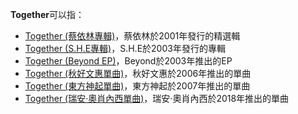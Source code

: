 '''Together'''可以指：
*[[Together_(蔡依林專輯)|Together (蔡依林專輯)]]，蔡依林於2001年發行的精選輯
*[[Together_(S.H.E專輯)|Together (S.H.E專輯)]]，S.H.E於2003年發行的專輯
*[[Together_(Beyond_EP)|Together (Beyond EP)]]，Beyond於2003年推出的EP
*[[Together_(秋好文惠單曲)|Together (秋好文惠單曲)]]，秋好文惠於2006年推出的單曲
*[[Together_(東方神起單曲)|Together (東方神起單曲)]]，東方神起於2007年推出的單曲
*[[Together_(瑞安·奧肖內西單曲)|Together (瑞安·奧肖內西單曲)]]，瑞安·奧肖內西於2018年推出的單曲

{{消歧義|cat=非中文名稱消歧義}}